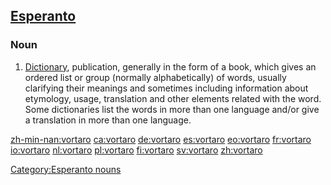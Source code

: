 ==[[Esperanto]]==
===Noun===
{{eo-noun}}
# [[Dictionary]], publication, generally in the form of a book, which gives an ordered list or group (normally alphabetically) of words, usually clarifying their meanings and sometimes including information about etymology, usage, translation and other elements related with the word. Some dictionaries list the words in more than one language and/or give a translation in more than one language.

<!-- (eo) Publikigo, ĝenerale en formo de libro, kiu donas ordigitan liston aŭ aron ( normale alfabete ) de vortoj, kutime klarigante iliajn signifiojn kaj iufoje enhavante informon pri etimologio, uzo, traduko kaj aliaj elementoj rilataj kun la vorto. Iuj vortaroj listigas la vortojn en pli ol unu lingvo kaŭ donas tradukon en pli ol unu lingvo.-->

[[Category:Esperanto nouns]]

[[zh-min-nan:vortaro]]
[[ca:vortaro]]
[[de:vortaro]]
[[es:vortaro]]
[[eo:vortaro]]
[[fr:vortaro]]
[[io:vortaro]]
[[nl:vortaro]]
[[pl:vortaro]]
[[fi:vortaro]]
[[sv:vortaro]]
[[zh:vortaro]]